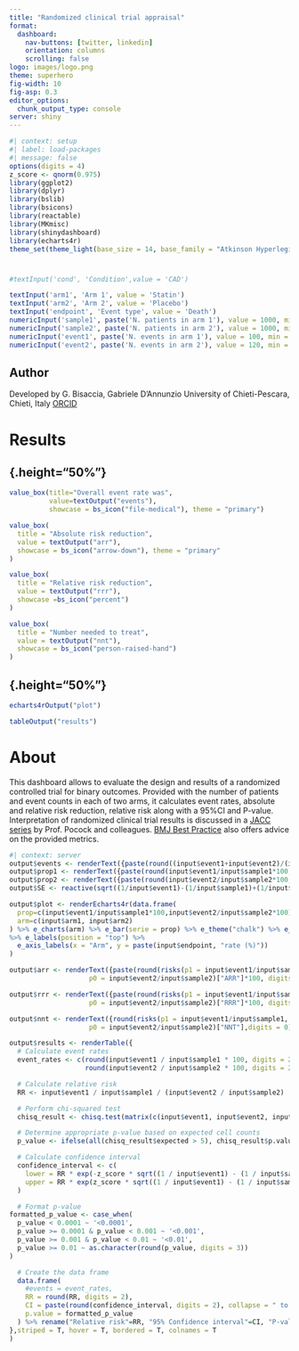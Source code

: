 ```yaml
---
title: "Randomized clinical trial appraisal"
format: 
  dashboard:
    nav-buttons: [twitter, linkedin]
    orientation: columns
    scrolling: false
logo: images/logo.png
theme: superhero
fig-width: 10
fig-asp: 0.3
editor_options: 
  chunk_output_type: console
server: shiny
---
```


```r
#| context: setup
#| label: load-packages
#| message: false
options(digits = 4)
z_score <- qnorm(0.975)
library(ggplot2)
library(dplyr)
library(bslib)
library(bsicons)
library(reactable)
library(MKmisc)
library(shinydashboard)
library(echarts4r)
theme_set(theme_light(base_size = 14, base_family = "Atkinson Hyperlegible"))
```

#  {.sidebar}

```r
#textInput('cond', 'Condition',value = 'CAD')

textInput('arm1', 'Arm 1', value = 'Statin')
textInput('arm2', 'Arm 2', value = 'Placebo')
textInput('endpoint', 'Event type', value = 'Death')
numericInput('sample1', paste('N. patients in arm 1'), value = 1000, min = 1, step = 1)
numericInput('sample2', paste('N. patients in arm 2'), value = 1000, min = 1, step = 1)
numericInput('event1', paste('N. events in arm 1'), value = 100, min = 1, step = 1)
numericInput('event2', paste('N. events in arm 2'), value = 120, min = 1, step = 1)
```

::: {.callout-note collapse="true"}
## Author

Developed by G. Bisaccia, Gabriele D'Annunzio University of Chieti-Pescara, Chieti, Italy [ORCID](https://orcid.org/0000-0003-4606-3093)
:::

# Results

## {.height="50%"}

```r
value_box(title="Overall event rate was",
          value=textOutput("events"),
          showcase = bs_icon("file-medical"), theme = "primary")
```

```r
value_box(
  title = "Absolute risk reduction",
  value = textOutput("arr"),
  showcase = bs_icon("arrow-down"), theme = "primary"
)
```

```r
value_box(
  title = "Relative risk reduction",
  value = textOutput("rrr"),
  showcase =bs_icon("percent")
)
```

```r
value_box(
  title = "Number needed to treat",
  value = textOutput("nnt"),
  showcase = bs_icon("person-raised-hand")
)
```

## {.height="50%"}

```r
echarts4rOutput("plot")
```

```r
tableOutput("results")
```

# About

This dashboard allows to evaluate the design and results of a randomized controlled trial for binary outcomes. Provided with the number of patients and event counts in each of two arms, it calculates event rates, absolute and relative risk reduction, relative risk along with a 95%CI and P-value. Interpretation of randomized clinical trial results is discussed in a [JACC series](https://doi.org/10.1016/j.jacc.2015.10.014) by Prof. Pocock and colleagues. [BMJ Best Practice](https://bestpractice.bmj.com/info/us/toolkit/learn-ebm/how-to-calculate-risk/) also offers advice on the provided metrics.

```r
#| context: server
output$events <- renderText({paste(round((input$event1+input$event2)/(input$sample1+input$sample2)*100, digits = 2), "%")})
output$prop1 <- renderText({paste(round(input$event1/input$sample1*100, digits = 2), "%")})
output$prop2 <- renderText({paste(round(input$event2/input$sample2*100, digits = 2), "%")})
output$SE <- reactive(sqrt((1/input$event1)-(1/input$sample1)+(1/input$event2)-(1/input$sample2)))

output$plot <- renderEcharts4r(data.frame(
  prop=c(input$event1/input$sample1*100,input$event2/input$sample2*100),
  arm=c(input$arm1, input$arm2)
) %>% e_charts(arm) %>% e_bar(serie = prop) %>% e_theme("chalk") %>% e_legend(show = F) 
%>% e_labels(position = "top") %>% 
  e_axis_labels(x = "Arm", y = paste(input$endpoint, "rate (%)"))
)

output$arr <- renderText({paste(round(risks(p1 = input$event1/input$sample1, 
                    p0 = input$event2/input$sample2)["ARR"]*100, digits = 2), "%")})

output$rrr <- renderText({paste(round(risks(p1 = input$event1/input$sample1, 
                    p0 = input$event2/input$sample2)["RRR"]*100, digits = 1), "%")})

output$nnt <- renderText({round(risks(p1 = input$event1/input$sample1, 
                    p0 = input$event2/input$sample2)["NNT"],digits = 0)})

output$results <- renderTable({
  # Calculate event rates
  event_rates <- c(round(input$event1 / input$sample1 * 100, digits = 2),
                   round(input$event2 / input$sample2 * 100, digits = 2)) %>% paste0("%")

  # Calculate relative risk
  RR <- input$event1 / input$sample1 / (input$event2 / input$sample2)

  # Perform chi-squared test
  chisq_result <- chisq.test(matrix(c(input$event1, input$event2, input$sample1 - input$event1, input$sample2 - input$event2), ncol = 2), correct = FALSE)

  # Determine appropriate p-value based on expected cell counts
  p_value <- ifelse(all(chisq_result$expected > 5), chisq_result$p.value, fisher.test(matrix(c(input$event1, input$event2, input$sample1 - input$event1, input$sample2 - input$event2), ncol = 2))$p.value)

  # Calculate confidence interval
  confidence_interval <- c(
    lower = RR * exp(-z_score * sqrt((1 / input$event1) - (1 / input$sample1) + (1 / input$event2) - (1 / input$sample2))),
    upper = RR * exp(z_score * sqrt((1 / input$event1) - (1 / input$sample1) + (1 / input$event2) - (1 / input$sample2)))
  )

  # Format p-value
formatted_p_value <- case_when(
  p_value < 0.0001 ~ '<0.0001', 
  p_value >= 0.0001 & p_value < 0.001 ~ '<0.001',
  p_value >= 0.001 & p_value < 0.01 ~ '<0.01',
  p_value >= 0.01 ~ as.character(round(p_value, digits = 3))
)

  # Create the data frame
  data.frame(
    #events = event_rates,
    RR = round(RR, digits = 2),
    CI = paste(round(confidence_interval, digits = 2), collapse = " to "),
    p.value = formatted_p_value
  ) %>% rename("Relative risk"=RR, "95% Confidence interval"=CI, "P-value"=p.value)
},striped = T, hover = T, bordered = T, colnames = T
)
```
